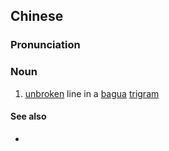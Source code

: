 {{also|阳爻}}
==Chinese==
{{zh-forms|s=阳爻}}

===Pronunciation===
{{zh-pron
|m=yángyáo
|c=joeng4 ngaau4
|cat=n
}}

===Noun===
{{zh-noun}}

# [[unbroken]] line in a [[bagua]] [[trigram]]

====See also====
* {{zh-l|陰爻}}